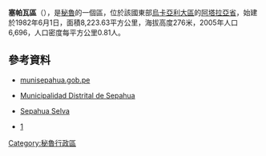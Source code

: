'''塞帕瓦區'''（{{lang-es|Distrito de Sepahua}}），是[[秘魯|秘魯]]的一個區，位於該國東部[[烏卡亞利大區|烏卡亞利大區]]的[[阿塔拉亞省|阿塔拉亞省]]，始建於1982年6月1日，面積8,223.63平方公里，海拔高度276米，2005年人口6,696，人口密度每平方公里0.81人。

==參考資料==
*[https://web.archive.org/web/20150402092009/http://www.munisepahua.gob.pe/ munisepahua.gob.pe]
* {{es icon}} [https://web.archive.org/web/20150402092009/http://www.munisepahua.gob.pe/ Municipalidad Distrital de Sepahua]
* {{es icon}} [https://web.archive.org/web/20070823211300/http://www.selvasamazonicas.org/lugares/sepahua.asp Sepahua Selva]
* {{es icon}} [https://web.archive.org/web/20110716041353/http://www.sepahuaperu.com/]

{{coord|11.1470|S|73.0362|W|type:adm3rd_source:itwiki|display=title}}

{{Peru-geo-stub}}
[[Category:秘魯行政區|Category:秘魯行政區]]